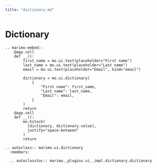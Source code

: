 ```yaml
---
title: "dictionary.md"
---
```


# Dictionary

```{eval-rst}
.. marimo-embed::
    @app.cell
    def __():
        first_name = mo.ui.text(placeholder="First name")
        last_name = mo.ui.text(placeholder="Last name")
        email = mo.ui.text(placeholder="Email", kind="email")

        dictionary = mo.ui.dictionary(
            {
                "First name": first_name,
                "Last name": last_name,
                "Email": email,
            }
        )
        return
    @app.cell
    def __():
        mo.hstack(
          [dictionary, dictionary.value],
          justify="space-between"
        )
        return
```

```{eval-rst}
.. autoclass:: marimo.ui.dictionary
  :members:

  .. autoclasstoc:: marimo._plugins.ui._impl.dictionary.dictionary
```

